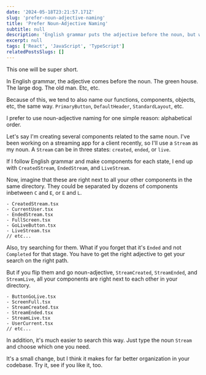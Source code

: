 ```yaml
---
date: '2024-05-18T23:21:57.171Z'
slug: 'prefer-noun-adjective-naming'
title: 'Prefer Noun-Adjective Naming'
subtitle: null
description: 'English grammar puts the adjective before the noun, but when it comes to file or function naming, I think you should do the opposite.'
excerpt: null
tags: ['React', 'JavaScript', 'TypeScript']
relatedPostsSlugs: []
---
```


This one will be super short.

In English grammar, the adjective comes before the noun. The green house. The large dog. The old man. Etc, etc.

Because of this, we tend to also name our functions, components, objects, etc, the same way. `PrimaryButton`, `DefaultHeader`, `StandardLayout`, etc.

I prefer to use noun-adjective naming for one simple reason: alphabetical order.

Let's say I'm creating several components related to the same noun. I've been working on a streaming app for a client recently, so I'll use a `Stream` as my noun. A `Stream` can be in three states: `created`, `ended`, or `live`.

If I follow English grammar and make components for each state, I end up with `CreatedStream`, `EndedStream`, and `LiveStream`.

Now, imagine that these are right next to all your other components in the same directory. They could be separated by dozens of components inbetween `C` and `E`, or `E` and `L`.

```
- CreatedStream.tsx
- CurrentUser.tsx
- EndedStream.tsx
- FullScreen.tsx
- GoLiveButton.tsx
- LiveStream.tsx
// etc...
```

Also, try searching for them. What if you forget that it's `Ended` and not `Completed` for that stage. You have to get the right adjective to get your search on the right path. <Marker content="Fuzzy search will probably work for you, but it's still easier to search starting with the noun." />

But if you flip them and go noun-adjective, `StreamCreated`, `StreamEnded`, and `StreamLive`, all your components are right next to each other in your directory.

```
- ButtonGoLive.tsx
- ScreenFull.tsx
- StreamCreated.tsx
- StreamEnded.tsx
- StreamLive.tsx
- UserCurrent.tsx
// etc...
```

In addition, it's much easier to search this way. Just type the noun `Stream` and choose which one you need.

It's a small change, but I think it makes for far better organization in your codebase. Try it, see if you like it, too.
